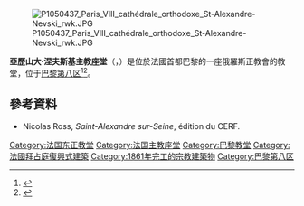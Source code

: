 [[File:P1050437_Paris_VIII_cathédrale_orthodoxe_St-Alexandre-Nevski_rwk.JPG|right]]

'''亞歷山大·涅夫斯基主教座堂'''（{{lang-fr|Cathédrale Saint-Alexandre-Nevsky}}，{{lang-ru|Собор Святого Александра Невского}}）是位於法國首都巴黎的一座俄羅斯正教會的教堂，位于[[巴黎第八区|巴黎第八区]]<ref>{{cite web|last1=Runge|first1=Hélène|title=Historique|url=http://www.cathedrale-orthodoxe.com/cathedrale/historique/|website=Cathédrale Saint-Alexandre-Nevsky|accessdate=2015-10-04|archive-date=2020-07-08|archive-url=https://web.archive.org/web/20200708034013/http://www.cathedrale-orthodoxe.com/cathedrale/historique/|dead-url=no}}</ref><ref>{{cite book|last1=Hassell|first1=James E.|title=Russian Refugees in France and the United States Between the World Wars|date=1991|publisher=American Philosophical Society|isbn=978-0871698179|url=https://books.google.com/books?id=uUsLAAAAIAAJ&pg=PA42&dq=Alexander+Nevsky+Cathedral+Paris&hl=en&sa=X&ei=69ctVamJObXfsASouYD4Dg&ved=0CB4Q6AEwAA#v=onepage&q=Alexander%20Nevsky%20Cathedral%20Paris&f=false|access-date=2015-10-04|archive-date=2016-04-13|archive-url=https://web.archive.org/web/20160413062129/https://books.google.com/books?id=uUsLAAAAIAAJ&pg=PA42&dq=Alexander+Nevsky+Cathedral+Paris&hl=en&sa=X&ei=69ctVamJObXfsASouYD4Dg&ved=0CB4Q6AEwAA#v=onepage&q=Alexander%20Nevsky%20Cathedral%20Paris&f=false|dead-url=no}}</ref>。
==參考資料==
* Nicolas Ross, ''Saint-Alexandre sur-Seine'', édition du CERF.
{{reflist}}
{{Commons category|Cathédrale Saint-Alexandre-Nevsky}}
[[Category:法国东正教堂|Category:法国东正教堂]]
[[Category:法国主教座堂|Category:法国主教座堂]]
[[Category:巴黎教堂|Category:巴黎教堂]]
[[Category:法國拜占庭復興式建築|Category:法國拜占庭復興式建築]]
[[Category:1861年完工的宗教建築物|Category:1861年完工的宗教建築物]]
[[Category:巴黎第八区|Category:巴黎第八区]]
{{france-geo-stub}}